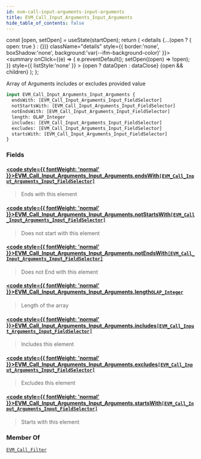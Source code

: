 ```yaml
---
id: evm-call-input-arguments-input-arguments
title: EVM_Call_Input_Arguments_Input_Arguments
hide_table_of_contents: false
---
```







  const [open, setOpen] = useState(startOpen);
  return (
    <details {...(open ? { open: true } : {})} className="details" style={{ border:'none', boxShadow:'none', background:'var(--ifm-background-color)' }}>
      <summary
        onClick={(e) => {
          e.preventDefault();
          setOpen((open) => !open);
        }}
        style={{ listStyle:'none' }}
      >
      {open ? dataOpen : dataClose}
      </summary>
      {open && children}
    </details>
  );
};










Array of Arguments includes or excludes provided value


```graphql
input EVM_Call_Input_Arguments_Input_Arguments {
  endsWith: [EVM_Call_Input_Arguments_Input_FieldSelector]
  notStartsWith: [EVM_Call_Input_Arguments_Input_FieldSelector]
  notEndsWith: [EVM_Call_Input_Arguments_Input_FieldSelector]
  length: OLAP_Integer
  includes: [EVM_Call_Input_Arguments_Input_FieldSelector]
  excludes: [EVM_Call_Input_Arguments_Input_FieldSelector]
  startsWith: [EVM_Call_Input_Arguments_Input_FieldSelector]
}
```




### Fields

#### [<code style={{ fontWeight: 'normal' }}>EVM_Call_Input_Arguments_Input_Arguments.<b>endsWith</b></code>](#)<Bullet />[`[EVM_Call_Input_Arguments_Input_FieldSelector]`](/docs/graphql-reference/inputs/evm-call-input-arguments-input-field-selector) <Badge class="badge badge--secondary" text="list"/> <Badge class="badge badge--secondary" text="input"/> 
> 
> 
> Ends with this element
> 

#### [<code style={{ fontWeight: 'normal' }}>EVM_Call_Input_Arguments_Input_Arguments.<b>notStartsWith</b></code>](#)<Bullet />[`[EVM_Call_Input_Arguments_Input_FieldSelector]`](/docs/graphql-reference/inputs/evm-call-input-arguments-input-field-selector) <Badge class="badge badge--secondary" text="list"/> <Badge class="badge badge--secondary" text="input"/> 
> 
> 
> Does not start with this element
> 

#### [<code style={{ fontWeight: 'normal' }}>EVM_Call_Input_Arguments_Input_Arguments.<b>notEndsWith</b></code>](#)<Bullet />[`[EVM_Call_Input_Arguments_Input_FieldSelector]`](/docs/graphql-reference/inputs/evm-call-input-arguments-input-field-selector) <Badge class="badge badge--secondary" text="list"/> <Badge class="badge badge--secondary" text="input"/> 
> 
> 
> Does not End with this element
> 

#### [<code style={{ fontWeight: 'normal' }}>EVM_Call_Input_Arguments_Input_Arguments.<b>length</b></code>](#)<Bullet />[`OLAP_Integer`](/docs/graphql-reference/inputs/olap-integer) <Badge class="badge badge--secondary" text="input"/> 
> 
> 
> Length of the array
> 

#### [<code style={{ fontWeight: 'normal' }}>EVM_Call_Input_Arguments_Input_Arguments.<b>includes</b></code>](#)<Bullet />[`[EVM_Call_Input_Arguments_Input_FieldSelector]`](/docs/graphql-reference/inputs/evm-call-input-arguments-input-field-selector) <Badge class="badge badge--secondary" text="list"/> <Badge class="badge badge--secondary" text="input"/> 
> 
> 
> Includes this element
> 

#### [<code style={{ fontWeight: 'normal' }}>EVM_Call_Input_Arguments_Input_Arguments.<b>excludes</b></code>](#)<Bullet />[`[EVM_Call_Input_Arguments_Input_FieldSelector]`](/docs/graphql-reference/inputs/evm-call-input-arguments-input-field-selector) <Badge class="badge badge--secondary" text="list"/> <Badge class="badge badge--secondary" text="input"/> 
> 
> 
> Excludes this element
> 

#### [<code style={{ fontWeight: 'normal' }}>EVM_Call_Input_Arguments_Input_Arguments.<b>startsWith</b></code>](#)<Bullet />[`[EVM_Call_Input_Arguments_Input_FieldSelector]`](/docs/graphql-reference/inputs/evm-call-input-arguments-input-field-selector) <Badge class="badge badge--secondary" text="list"/> <Badge class="badge badge--secondary" text="input"/> 
> 
> 
> Starts with this element
> 



### Member Of

[`EVM_Call_Filter`](/docs/graphql-reference/inputs/evm-call-filter)  <Badge class="badge badge--secondary" text="input"/>

